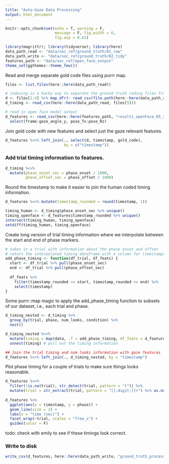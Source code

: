 ```yaml
---
title: "Auto-Gaze Data Processing"
output: html_document
---
```


```r
knitr::opts_chunk$set(echo = T, warning = F, 
                      message = F, fig.width = 6, 
                      fig.asp = 0.63)
```

```r
library(magrittr); library(tidyverse); library(here)
data_path_read <- "data/soc_ref/ground_truth/01_raw"
data_path_write <- "data/soc_ref/ground_truth/02_tidy"
features_path <- "data/soc_ref/open_face_output"
theme_set(ggthemes::theme_few())
```

Read and merge separate gold code files using purrr map. 

```r
files <- list.files(here::here(data_path_read))

# indexing is a hacky way to separate the ground truth coding files from the timing df
d <- files[1:4] %>% map_dfr(~ read_csv(file.path(here::here(data_path_read, .))))
d_timing <- read_csv(here::here(data_path_read, files[5]))

# read in open face model output
d_features <- read_csv(here::here(features_path, "results_openFace_03_3_18.csv")) %>% 
  select(frame:gaze_angle_y, pose_Tx:pose_Rz)
```

Join gold code with new features and select just the gaze relevant features.

```r
d_features %<>% left_join(., select(d, timestamp, gold_code), 
                          by = c("timestamp"))
```

### Add trial timing information to features.

```r
d_timing %<>% 
  mutate(phase_onset_sec = phase_onset / 1000,
         phase_offset_sec = phase_offset / 1000)
```

Round the timestamp to make it easier to join the human coded timing information.

```r
d_features %<>% mutate(timestamp_rounded = round(timestamp, 1))
```

```r
timing_human <- d_timing$phase_onset_sec %>% unique()
timing_openface <- d_features$timestamp_rounded %>% unique()
intersect(timing_human, timing_openface) 
setdiff(timing_human, timing_openface) 
```

Create long version of trial timing information where we interpolate between the start and end of
phase markers.

```r
# takes in a trial with information about the phase onset and offset
# return the interpolated timing dataframe with a column for timestamps linked to phase information
add_phase_timing <- function(df_trial, df_feats) {
  start <- df_trial %>% pull(phase_onset_sec)
  end <- df_trial %>% pull(phase_offset_sec)
  
  df_feats %>% 
    filter(timestamp_rounded >= start, timestamp_rounded <= end) %>% 
    select(timestamp)
}
```

Some purrr::map magic to apply the add_phase_timing function to subsets of our dataset, i.e., each trial and phase. 

```r
d_timing_nested <- d_timing %>% 
  group_by(trial, phase, num_looks, condition) %>% 
  nest()

d_timing_nested %<>% 
  mutate(timing = map(data, .f = add_phase_timing, df_feats = d_features)) %>% 
  unnest(timing) # pull out the timing information 

## Join the trial timing and num looks information with gaze features
d_features %<>% left_join(., d_timing_nested, by = "timestamp") 
```

Plot phase timing for a couple of trials to make sure things looks reasonable. 

```r
d_features %<>% 
  filter(!is.na(trial), str_detect(trial, pattern = "t")) %>% 
  mutate(trial = str_extract(trial, pattern = "[[:digit:]]+") %>% as.numeric()) 
  
d_features %>% 
  ggplot(aes(x = timestamp, y = phase)) +
  geom_line(size = 2) +
  labs(x = "time (sec)") + 
  facet_wrap(~trial, scales = "free_x") +
  guides(color = F)
```

todo: check with emily to see if these timings look correct.

### Write to disk

```r
write_csv(d_features, here::here(data_path_write, "ground_truth_processed_tidy.csv"))
```
